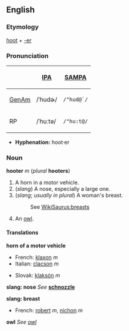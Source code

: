 ==English==
===Etymology===
[[hoot]] + [[-er]]

===Pronunciation===
{| border=1 cellpadding=5
! !! [[w:International Phonetic Alphabet|IPA]] !! [[w:SAMPA|SAMPA]]
|-
! [[GenAm]]
| /ˈhudɚ/ || <tt>/"hud@`/</tt>
|-
! RP
| /ˈhuːtə/ || <tt>/"hu:t@/</tt>
|}

*'''Hyphenation:''' hoot·er

===Noun===
'''hooter''' ''m'' (''plural'' '''hooters''')

#A horn in a motor vehicle.
#(''slang'') A nose, especially a large one.
#(''slang''; ''usually in plural'') A woman's breast.
#:See [[WikiSaurus:breasts]]
#An [[owl]].

====Translations====

'''horn of a motor vehicle'''
{{top}}
*French: [[klaxon#French|klaxon]] ''m''
*Italian: [[clacson]] ''m''
{{mid}}
*Slovak: [[klaksón]] ''m''
{{mid}}
{{bottom}}

'''slang: nose'''
''See'' '''[[schnozzle]]'''

'''slang: breast'''
{{top}}
*French: [[robert#French|robert]] ''m'', [[nichon]] ''m''
{{mid}}
{{bottom}}

'''owl'''
''See [[owl]]''